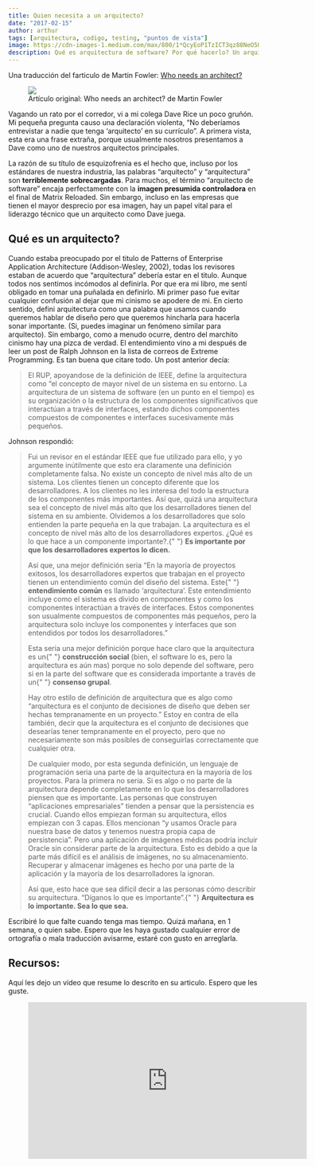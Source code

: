 ```yaml
---
title: Quien necesita a un arquitecto?
date: "2017-02-15"
author: arthur
tags: [arquitectura, codigo, testing, "puntos de vista"]
image: https://cdn-images-1.medium.com/max/800/1*QcyEoP1TzICT3qz88NeO5Q.png
description: Qué es arquitectura de software? Por qué hacerlo? Un arquitecto debería saber programar? Lo hacemos por moralidad, por ser artesanos(craftsman)?.
---
```


Una traducción del farticulo de Martin Fowler: [Who needs an architect?](http://www.in-gmbh.eu/uploads/media/whoNeedsArchitect.pdf)

<figure>
  <img src="https://cdn-images-1.medium.com/max/800/1*QcyEoP1TzICT3qz88NeO5Q.png" />
  <figcaption>
    Artículo original: Who needs an architect? de Martin Fowler
  </figcaption>
</figure>

Vagando un rato por el corredor, vi a mi colega Dave Rice un poco gruñón. Mi pequeña pregunta causo una declaración violenta, “No deberíamos entrevistar a nadie que tenga ‘arquitecto’ en su currículo”. A primera vista, esta era una frase extraña, porque usualmente nosotros presentamos a Dave como uno de nuestros arquitectos principales.

La razón de su título de esquizofrenia es el hecho que, incluso por los estándares de nuestra industria, las palabras “arquitecto” y “arquitectura” son **terriblemente sobrecargadas**. Para muchos, el término “arquitecto de software” encaja perfectamente con la **imagen presumida controladora** en el final de Matrix Reloaded. Sin embargo, incluso en las empresas que tienen el mayor desprecio por esa imagen, hay un papel vital para el liderazgo técnico que un arquitecto como Dave juega.

## Qué es un arquitecto?

Cuando estaba preocupado por el titulo de Patterns of Enterprise Application Architecture (Addison-Wesley, 2002), todas los revisores estaban de acuerdo que “arquitectura” debería estar en el titulo. Aunque todos nos sentimos incómodos al definirla. Por que era mi libro, me sentí obligado en tomar una puñalada en definirlo. Mi primer paso fue evitar cualquier confusión al dejar que mi cinismo se apodere de mi. En cierto sentido, defini arquitectura como una palabra que usamos cuando queremos hablar de diseño pero que queremos hincharla para hacerla sonar importante. (Si, puedes imaginar un fenómeno similar para arquitecto). Sin embargo, como a menudo ocurre, dentro del marchito cinismo hay una pizca de verdad. El entendimiento vino a mi después de leer un post de Ralph Johnson en la lista de correos de Extreme Programming. Es tan buena que citare todo. Un post anterior decía:

> El RUP, apoyandose de la definición de IEEE, define la arquitectura como “el concepto de mayor nivel de un sistema en su entorno. La arquitectura de un sistema de software (en un punto en el tiempo) es su organización o la estructura de los componentes significativos que interactúan a través de interfaces, estando dichos componentes compuestos de componentes e interfaces sucesivamente más pequeños.

Johnson respondió:

<blockquote>
  Fui un revisor en el estándar IEEE que fue utilizado para ello, y yo argumente
  inútilmente que esto era claramente una definición completamente falsa. No
  existe un concepto de nivel más alto de un sistema. Los clientes tienen un
  concepto diferente que los desarrolladores. A los clientes no les interesa del
  todo la estructura de los componentes más importantes. Así que, quizá una
  arquitectura sea el concepto de nivel más alto que los desarrolladores tienen
  del sistema en su ambiente. Olvidemos a los desarrolladores que solo entienden
  la parte pequeña en la que trabajan. La arquitectura es el concepto de nivel
  más alto de los desarrolladores expertos. ¿Qué es lo que hace a un componente
  importante?.{" "}
  <strong>Es importante por que los desarrolladores expertos lo dicen.</strong>
  <p>
    Así que, una mejor definición seria “En la mayoría de proyectos exitosos,
    los desarrolladores expertos que trabajan en el proyecto tienen un
    entendimiento común del diseño del sistema. Este{" "}
    <strong>entendimiento común</strong> es llamado ‘arquitectura’. Este
    entendimiento incluye como el sistema es divido en componentes y como los
    componentes interactúan a través de interfaces. Estos componentes son
    usualmente compuestos de componentes más pequeños, pero la arquitectura solo
    incluye los componentes y interfaces que son entendidos por todos los
    desarrolladores.”
  </p>
  <p>
    Esta seria una mejor definición porque hace claro que la arquitectura es un{" "}
    <strong>construcción social</strong> (bien, el software lo es, pero la
    arquitectura es aún mas) porque no solo depende del software, pero si en la
    parte del software que es considerada importante a través de un{" "}
    <strong>consenso grupal</strong>.
  </p>
  <p>
    Hay otro estilo de definición de arquitectura que es algo como “arquitectura
    es el conjunto de decisiones de diseño que deben ser hechas tempranamente en
    un proyecto.” Estoy en contra de ella también, decir que la arquitectura es
    el conjunto de decisiones que desearías tener tempranamente en el proyecto,
    pero que no necesariamente son más posibles de conseguirlas correctamente
    que cualquier otra.
  </p>
  <p>
    De cualquier modo, por esta segunda definición, un lenguaje de programación
    seria una parte de la arquitectura en la mayoría de los proyectos. Para la
    primera no seria. Si es algo o no parte de la arquitectura depende
    completamente en lo que los desarrolladores piensen que es importante. Las
    personas que construyen “aplicaciones empresariales” tienden a pensar que la
    persistencia es crucial. Cuando ellos empiezan forman su arquitectura, ellos
    empiezan con 3 capas. Ellos mencionan “y usamos Oracle para nuestra base de
    datos y tenemos nuestra propia capa de persistencia”. Pero una aplicación de
    imágenes médicas podría incluir Oracle sin considerar parte de la
    arquitectura. Esto es debido a que la parte más difícil es el análisis de
    imágenes, no su almacenamiento. Recuperar y almacenar imágenes es hecho por
    una parte de la aplicación y la mayoría de los desarrolladores la ignoran.
  </p>
  <p>
    Así que, esto hace que sea difícil decir a las personas cómo describir su
    arquitectura. “Díganos lo que es importante”.{" "}
    <strong>Arquitectura es lo importante. Sea lo que sea.</strong>
  </p>
</blockquote>

Escribiré lo que falte cuando tenga mas tiempo. Quizá mañana, en 1 semana, o quien sabe. Espero que les haya gustado cualquier error de ortografía o mala traducción avisarme, estaré con gusto en arreglarla.

## Recursos:

Aquí les dejo un vídeo que resume lo descrito en su articulo. Espero que les guste.

<figure>
  <iframe
    width="560"
    height="315"
    src="https://www.youtube.com/embed/DngAZyWMGR0"
    frameBorder="0"
    allowFullScreen
  />
  <figcaption>Martin Fowler en OSCON 2015</figcaption>
</figure>
